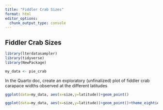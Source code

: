 ```yaml
---
title: "Fiddler Crab Sizes"
format: html
editor_options: 
  chunk_output_type: console
---
```


## Fiddler Crab Sizes

```r
library(lterdatasampler)
library(tidyverse)
library(NewPackage)
```

```r
my_data <- pie_crab
```
In the Quarto doc, create an exploratory (unfinalized) plot of fiddler crab carapace widths observed at the different latitudes
```r
ggplot(data=my_data, aes(x=size,y=latitude))+geom_point()
```

```r
ggplot(data=my_data, aes(x=size,y=latitude))+geom_point()+theme_eighties() 
```

